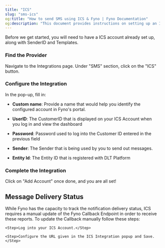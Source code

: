 ```yaml
---
title: "ICS"
slug: "sms-ics"
og:title: "How to send SMS using ICS & Fyno | Fyno Documentation"
og:description: "This document provides instructions on setting up an ICS account in Fyno's portal, including providing necessary information such as Custom name, UserID, Password, Sender, and Entity ID. It also explains how to manually update the Fyno Callback Endpoint in ICS to track message delivery status."
---
```


Before we get started, you will need to have a ICS account already set up, along with SenderID and Templates.

<Steps>

### Find the Provider

Navigate to the Integrations page. Under "SMS" section, click on the "ICS" button.

### Configure the Integration

In the pop-up, fill in:

-   **Custom name**: Provide a name that would help you identify the configured account in Fyno's portal.

-   **UserID**: The CustomerID that is displayed on your ICS Account when you log in and view the dashboard

-   **Password**: Password used to log into the Customer ID entered in the previous field

-   **Sender**: The Sender that is being used by you to send out messages.

-   **Entity Id**: The Entity ID that is registered with DLT Platform

### Complete the Integration

Click on "Add Account" once done, and you are all set!

</Steps>

## Message Delivery Status

While Fyno has the capacity to track the notification delivery status, ICS requires a manual update of the Fyno Callback Endpoint in order to receive these reports. To update the Callback manually follow these steps:

<Steps>

    <Step>Log into your ICS Account.</Step>

    <Step>Configure the URL given in the ICS Integration popup and Save.</Step>

</Steps>
